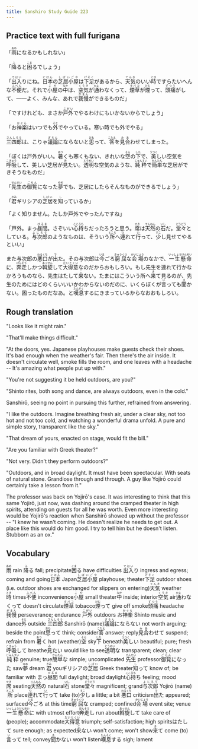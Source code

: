 ```yaml
---
title: Sanshiro Study Guide 223
---
```


## Practice text with full furigana

<p>
「<ruby><rb>雨</rb><rt>あめ</rt></ruby>になるかもしれない」
</p>

<p>
「<ruby><rb>降</rb><rt>ふ</rt></ruby>ると<ruby><rb>困</rb><rt>こま</rt></ruby>るでしょう」
</p>

<p>
「<ruby><rb>出入</rb><rt>ではい</rt></ruby>りにね。<ruby><rb>日本</rb><rt>にほん</rt></ruby>の<ruby><rb>芝居小屋</rb><rt>しばいごや</rt></ruby>は<ruby><rb>下足</rb><rt>げそく</rt></ruby>があるから、<ruby><rb>天気</rb><rt>てんき</rt></ruby>のいい<ruby><rb>時</rb><rt>とき</rt></ruby>ですらたいへんな<ruby><rb>不便</rb><rt>ふべん</rt></ruby>だ。それで<ruby><rb>小屋</rb><rt>こや</rt></ruby>の<ruby><rb>中</rb><rt>なか</rt></ruby>は、<ruby><rb>空気</rb><rt>くうき</rt></ruby>が<ruby><rb>通</rb><rt>かよ</rt></ruby>わなくって、<ruby><rb>煙草</rb><rt>タバコ</rt></ruby>が<ruby><rb>煙</rb><rt>けむ</rt></ruby>って、<ruby><rb>頭痛</rb><rt>ずつう</rt></ruby>がして、――よく、みんな、あれで<ruby><rb>我慢</rb><rt>がまん</rt></ruby>ができるものだ」
</p>

<p>
「ですけれども、まさか<ruby><rb>戸外</rb><rt>こがい</rt></ruby>でやるわけにもいかないからでしょう」
</p>

<p>
「お<ruby><rb>神楽</rb><rt>かぐら</rt></ruby>はいつでも<ruby><rb>外</rb><rt>そと</rt></ruby>でやっている。寒い時でも外でやる」
</p>

<p>
<ruby><rb>三四郎</rb><rt>さんしろう</rt></ruby>は、こりゃ<ruby><rb>議論</rb><rt>ぎろん</rt></ruby>にならないと<ruby><rb>思</rb><rt>おも</rt></ruby>って、<ruby><rb>答</rb><rt>こたえ</rt></ruby>を<ruby><rb>見合</rb><rt>みあ</rt></ruby>わせてしまった。
</p>

<p>
「ぼくは戸外がいい。<ruby><rb>暑</rb><rt>あつ</rt></ruby>くも寒くもない、きれいな<ruby><rb>空</rb><rt>そら</rt></ruby>の<ruby><rb>下</rb><rt>した</rt></ruby>で、<ruby><rb>美</rb><rt>うつく</rt></ruby>しい空気を<ruby><rb>呼吸</rb><rt>こきゅう</rt></ruby>して、美しい芝居が<ruby><rb>見</rb><rt>み</rt></ruby>たい。<ruby><rb>透明</rb><rt>とうめい</rt></ruby>な空気のような、<ruby><rb>純粋</rb><rt>じゅんすい</rt></ruby>で<ruby><rb>簡単</rb><rt>かんたん</rt></ruby>な芝居ができそうなものだ」
</p>

<p>
「<ruby><rb>先生</rb><rt>せんせい</rt></ruby>の<ruby><rb>御覧</rb><rt>ごらん</rt></ruby>になった<ruby><rb>夢</rb><rt>ゆめ</rt></ruby>でも、芝居にしたらそんなものができるでしょう」
</p>

<p>
「<ruby><rb>君</rb><rt>きみ</rt></ruby>ギリシアの<ruby><rb>芝居</rb><rt>しばい</rt></ruby>を<ruby><rb>知</rb><rt>し</rt></ruby>っているか」
</p>

<p>「よく知りません。たしか戸外でやったんですね」</p>
<p>
「戸外。まっ<ruby><rb>昼間</rb><rt>ぴるま</rt></ruby>。さぞいい<ruby><rb>心持</rb><rt>こころも</rt></ruby>ちだったろうと思う。<ruby><rb>席</rb><rt>せき</rt></ruby>は<ruby><rb>天然</rb><rt>てんねん</rt></ruby>の<ruby><rb>石</rb><rt>いし</rt></ruby>だ。<ruby><rb>堂々</rb><rt>どうどう</rt></ruby>としている。<ruby><rb>与次郎</rb><rt>よじろう</rt></ruby>のようなものは、そういう<ruby><rb>所</rb><rt>ところ</rt></ruby>へ<ruby><rb>連</rb><rt>つ</rt></ruby>れて<ruby><rb>行</rb><rt>い</rt></ruby>って、<ruby><rb>少</rb><rt>すこ</rt></ruby>し見せてやるといい」
</p>

<p>
また与次郎の<ruby><rb>悪口</rb><rt>わるくち</rt></ruby>が<ruby><rb>出</rb><rt>で</rt></ruby>た。その与次郎は<ruby><rb>今</rb><rt>いま</rt></ruby>ごろ<ruby><rb>窮屈</rb><rt>きゅうくつ</rt></ruby>な<ruby><rb>会場</rb><rt>かいじょう</rt></ruby>のなかで、<ruby><rb>一生懸命</rb><rt>いっしょうけんめい</rt></ruby>に、<ruby><rb>奔走</rb><rt>ほんそう</rt></ruby>しかつ<ruby><rb>斡旋</rb><rt>あっせん</rt></ruby>して<ruby><rb>大得意</rb><rt>だいとくい</rt></ruby>なのだからおもしろい。もし先生を連れて行かなかろうものなら、先生はたして<ruby><rb>来</rb><rt>こ</rt></ruby>ない。たまにはこういう所へ<ruby><rb>来</rb><rt>き</rt></ruby>て見るのが、先生のためにはどのくらいいいかわからないのだのに、いくらぼくが<ruby><rb>言</rb><rt>い</rt></ruby>っても<ruby><rb>聞</rb><rt>き</rt></ruby>かない。困ったものだなあ。と<ruby><rb>嘆息</rb><rt>たんそく</rt></ruby>するにきまっているからなおおもしろい。
</p>


## Rough translation

"Looks like it might rain."

"That'll make things difficult."

"At the doors, yes. Japanese playhouses make guests check their shoes. It's bad enough when the weather's fair. Then there's the air inside. It doesn't circulate well, smoke fills the room, and one leaves with a headache -- It's amazing what people put up with."

"You're not suggesting it be held outdoors, are you?"

"Shinto rites, both song and dance, are always outdoors, even in the cold."

Sanshirō, seeing no point in pursuing this further, refrained from answering.

"I like the outdoors. Imagine breathing fresh air, under a clear sky, not too hot and not too cold, and watching a wonderful drama unfold. A pure and simple story, transparent like the sky."

"That dream of yours, enacted on stage, would fit the bill."

"Are you familiar with Greek theater?"

"Not very. Didn't they perform outdoors?"

"Outdoors, and in broad daylight. It must have been spectacular. With seats of natural stone. Grandiose through and through. A guy like Yojirō could certainly take a lesson from it."

The professor was back on Yojirō's case. It was interesting to think that this same Yojirō, just now, was dashing around the cramped theater in high spirits, attending on guests for all he was worth. Even more interesting would be Yojirō's reaction when Sanshirō showed up without the professor -- "I knew he wasn't coming. He doesn't realize he needs to get out. A place like this would do him good. I try to tell him but he doesn't listen. Stubborn as an ox."               


## Vocabulary

<p>
<span class="vocabstudy"><ruby><rb>雨</rb><rt>あめ</rt></ruby>&nbsp;rain</span>
<span class="vocabstudy"><ruby><rb>降</rb><rt>ふ</rt></ruby>る&nbsp;fall; precipitate</span><span class="vocabstudy"><ruby><rb>困</rb><rt>こま</rt></ruby>る&nbsp;have difficulties</span>
<span class="vocabstudy"><ruby><rb>出入</rb><rt>ではい</rt></ruby>り&nbsp;ingress and egress; coming and going</span><span class="vocabstudy"><ruby><rb>日本</rb><rt>にほん</rt></ruby>&nbsp;Japan</span><span class="vocabstudy"><ruby><rb>芝居小屋</rb><rt>しばいごや</rt></ruby>&nbsp;playhouse; theater</span><span class="vocabstudy"><ruby><rb>下足</rb><rt>げそく</rt></ruby>&nbsp;outdoor shoes (i.e. outdoor shoes are exchanged for slippers on entering)</span><span class="vocabstudy"><ruby><rb>天気</rb><rt>てんき</rt></ruby>&nbsp;weather</span><span class="vocabstudy"><ruby><rb>時</rb><rt>とき</rt></ruby>&nbsp;times</span><span class="vocabstudy"><ruby><rb>不便</rb><rt>ふべん</rt></ruby>&nbsp;inconvenience</span><span class="vocabstudy"><ruby><rb>小屋</rb><rt>こや</rt></ruby>&nbsp;small theater</span><span class="vocabstudy"><ruby><rb>中</rb><rt>なか</rt></ruby>&nbsp;inside; interior</span><span class="vocabstudy"><ruby><rb>空気</rb><rt>くうき</rt></ruby>&nbsp;air</span><span class="vocabstudy"><ruby><rb>通</rb><rt>かよ</rt></ruby>わなくって&nbsp;doesn't circulate</span><span class="vocabstudy"><ruby><rb>煙草</rb><rt>タバコ</rt></ruby>&nbsp;tobacco</span><span class="vocabstudy"><ruby><rb>煙</rb><rt>けむ</rt></ruby>って&nbsp;give off smoke</span><span class="vocabstudy"><ruby><rb>頭痛</rb><rt>ずつう</rt></ruby>&nbsp;headache</span><span class="vocabstudy"><ruby><rb>我慢</rb><rt>がまん</rt></ruby>&nbsp;perseverance; endurance</span>
<span class="vocabstudy"><ruby><rb>戸外</rb><rt>こがい</rt></ruby>&nbsp;outdoors</span>
<span class="vocabstudy">お<ruby><rb>神楽</rb><rt>かぐら</rt></ruby>&nbsp;Shinto music and dance</span><span class="vocabstudy"><ruby><rb>外</rb><rt>そと</rt></ruby>&nbsp;outside</span>
<span class="vocabstudy"><ruby><rb>三四郎</rb><rt>さんしろう</rt></ruby>&nbsp;Sanshirō (name)</span><span class="vocabstudy"><ruby><rb>議論</rb><rt>ぎろん</rt></ruby>にならない&nbsp;not worth arguing; beside the point</span><span class="vocabstudy"><ruby><rb>思</rb><rt>おも</rt></ruby>って&nbsp;think; consider</span><span class="vocabstudy"><ruby><rb>答</rb><rt>こたえ</rt></ruby>&nbsp;answer; reply</span><span class="vocabstudy"><ruby><rb>見合</rb><rt>みあ</rt></ruby>わせて&nbsp;suspend; refrain from</span>
<span class="vocabstudy"><ruby><rb>暑</rb><rt>あつ</rt></ruby>く&nbsp;hot (weather)</span><span class="vocabstudy"><ruby><rb>空</rb><rt>そら</rt></ruby>&nbsp;sky</span><span class="vocabstudy"><ruby><rb>下</rb><rt>した</rt></ruby>&nbsp;beneath</span><span class="vocabstudy"><ruby><rb>美</rb><rt>うつく</rt></ruby>しい&nbsp;beautiful; pure; fresh</span><span class="vocabstudy"><ruby><rb>呼吸</rb><rt>こきゅう</rt></ruby>して&nbsp;breathe</span><span class="vocabstudy"><ruby><rb>見</rb><rt>み</rt></ruby>たい&nbsp;would like to see</span><span class="vocabstudy"><ruby><rb>透明</rb><rt>とうめい</rt></ruby>な&nbsp;transparent; clean; clear</span><span class="vocabstudy"><ruby><rb>純粋</rb><rt>じゅんすい</rt></ruby>&nbsp;genuine; true</span><span class="vocabstudy"><ruby><rb>簡単</rb><rt>かんたん</rt></ruby>な&nbsp;simple; uncomplicated</span>
<span class="vocabstudy"><ruby><rb>先生</rb><rt>せんせい</rt></ruby>&nbsp;professor</span><span class="vocabstudy"><ruby><rb>御覧</rb><rt>ごらん</rt></ruby>になった&nbsp;saw</span><span class="vocabstudy"><ruby><rb>夢</rb><rt>ゆめ</rt></ruby>&nbsp;dream</span>
<span class="vocabstudy"><ruby><rb>君</rb><rt>きみ</rt></ruby>&nbsp;you</span><span class="vocabstudy">ギリシアの<ruby><rb>芝居</rb><rt>しばい</rt></ruby>&nbsp;Greek theater</span><span class="vocabstudy"><ruby><rb>知</rb><rt>し</rt></ruby>って&nbsp;know of; be familiar with</span>
<span class="vocabstudy">まっ<ruby><rb>昼間</rb><rt>ぴるま</rt></ruby>&nbsp;full daylight; broad daylight</span><span class="vocabstudy"><ruby><rb>心持</rb><rt>こころも</rt></ruby>ち&nbsp;feeling; mood</span><span class="vocabstudy"><ruby><rb>席</rb><rt>せき</rt></ruby>&nbsp;seating</span><span class="vocabstudy"><ruby><rb>天然</rb><rt>てんねん</rt></ruby>の&nbsp;natural</span><span class="vocabstudy"><ruby><rb>石</rb><rt>いし</rt></ruby>&nbsp;stone</span><span class="vocabstudy"><ruby><rb>堂々</rb><rt>どうどう</rt></ruby>&nbsp;magnificent; grand</span><span class="vocabstudy"><ruby><rb>与次郎</rb><rt>よじろう</rt></ruby>&nbsp;Yojirō (name)</span><span class="vocabstudy"><ruby><rb>所</rb><rt>ところ</rt></ruby>&nbsp;place</span><span class="vocabstudy"><ruby><rb>連</rb><rt>つ</rt></ruby>れて<ruby><rb>行</rb><rt>い</rt></ruby>って&nbsp;take (to)</span><span class="vocabstudy"><ruby><rb>少</rb><rt>すこ</rt></ruby>し&nbsp;a little; a bit</span>
<span class="vocabstudy"><ruby><rb>悪口</rb><rt>わるくち</rt></ruby>&nbsp;criticism</span><span class="vocabstudy"><ruby><rb>出</rb><rt>で</rt></ruby>た&nbsp;appeared; surfaced</span><span class="vocabstudy"><ruby><rb>今</rb><rt>いま</rt></ruby>ごろ&nbsp;at this time</span><span class="vocabstudy"><ruby><rb>窮屈</rb><rt>きゅうくつ</rt></ruby>な&nbsp;cramped; confined</span><span class="vocabstudy"><ruby><rb>会場</rb><rt>かいじょう</rt></ruby>&nbsp;event site; venue</span><span class="vocabstudy"><ruby><rb>一生懸命</rb><rt>いっしょうけんめい</rt></ruby>に&nbsp;with utmost effort</span><span class="vocabstudy"><ruby><rb>奔走</rb><rt>ほんそう</rt></ruby>し&nbsp;run about</span><span class="vocabstudy"><ruby><rb>斡旋</rb><rt>あっせん</rt></ruby>して&nbsp;take care of (people); accommodate</span><span class="vocabstudy"><ruby><rb>大得意</rb><rt>だいとくい</rt></ruby>&nbsp;triumph; self-satisfaction; high spirits</span><span class="vocabstudy">はたして&nbsp;sure enough; as expected</span><span class="vocabstudy"><ruby><rb>来</rb><rt>こ</rt></ruby>ない&nbsp;won't come; won't show</span><span class="vocabstudy"><ruby><rb>来</rb><rt>き</rt></ruby>て&nbsp;come (to)</span><span class="vocabstudy"><ruby><rb>言</rb><rt>い</rt></ruby>って&nbsp;tell; convey</span><span class="vocabstudy"><ruby><rb>聞</rb><rt>き</rt></ruby>かない&nbsp;won't listen</span><span class="vocabstudy"><ruby><rb>嘆息</rb><rt>たんそく</rt></ruby>する&nbsp;sigh; lament</span>
</p>
